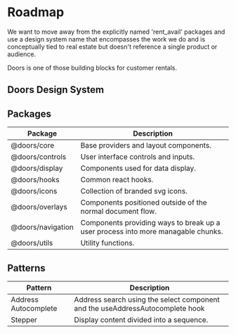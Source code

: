 
<Meta title="Intro / Roadmap" />

# Roadmap

We want to move away from the explicitly named 'rent_avail' packages and use a design system name that encompasses the work we do and is conceptually tied to real estate but doesn't reference a single product or audience.

Doors is one of those building blocks for customer rentals.

## Doors Design System

## Packages

| Package           | Description                                                                      |
| ----------------- | -------------------------------------------------------------------------------- |
| @doors/core       | Base providers and layout components.                                            |
| @doors/controls   | User interface controls and inputs.                                              |
| @doors/display    | Components used for data display.                                                |
| @doors/hooks      | Common react hooks.                                                              |
| @doors/icons      | Collection of branded svg icons.                                                 |
| @doors/overlays   | Components positioned outside of the normal document flow.                       |
| @doors/navigation | Components providing ways to break up a user process into more managable chunks. |
| @doors/utils      | Utility functions.                                                               |

## Patterns

| Pattern              | Description                                                                   |
| -------------------- | ----------------------------------------------------------------------------- |
| Address Autocomplete | Address search using the select component and the useAddressAutocomplete hook |
| Stepper              | Display content divided into a sequence.                                      |
